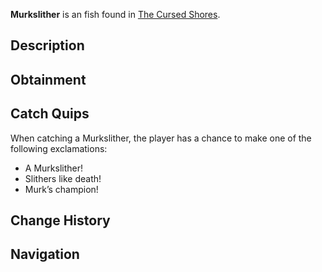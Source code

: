 {{FishInfobox
|image          = Murkslither.png
|rarity         = Uncommon
|sea            = Second Sea
|location       = [[The Cursed Shores]]
|sublocation    = 
|sources        = Fishing Rod
|radar_location = 
|prog_speed     = -40
|xp             = 220
|weather        = Rain
|time           = Night
|season         = Winter
|bait           = Squid
|base_weight    = 4
|base_value     = 240
|weight_range   = 2.3
|base_chance    = 95
|base_resil     = 13
}}
'''Murkslither''' is an {{Rarity|Uncommon}} fish found in [[The Cursed Shores]].

== Description ==
{{Description|A slippery terror that moves unseen through the murk.|Bestiary Entry}}

== Obtainment ==
{{Description|It glides where the waters turn thick.|Bestiary Hint}}
{{Fish Availability|
The Cursed Shores
|top_rods      = 
Free Spirit Rod\245881.48\150935.66;
Leviathan's Fang Rod\204188.15\207811.81;
Trident Rod\196854.69\191895.68;
Azure Of Lagoon\180428.77\181351.47;
Astralhook Rod\154785.58\0;
Flimsy Rod\96168.15\100476.81;
Training Rod\110529.46\93516.69;
Ethereal Prism Rod\105482.26\105852.32;
Fang of the Eclipse\154491.48\149842.06;
Kraken Rod\98428.88\99690.23;
No-Life Rod\135608.01\127555.52;
Verdant Shear Rod\134930.82\130036.74;
Blazebringer Rod\131092.01\131433.22;
Seraphic Rod\114593.66\111706.9;
Challenger's Rod\103924.88\97366.18;
Rod Of The Forgotten Fang\97906.05\93738.78;
Depthseeker Rod\94082.96\91126.91;
Rod Of The Exalted One\93627.77\95174.73;
Avalanche Rod\92487.45\89652.91;
Rod Of The Depths\91711.85\84787.49;
Volcanic Rod\88191.17\83977.54;
Steady Rod\85536.29\84349.93;
Zeus Rod\84182.48\80160.38
|recommended   = Free Spirit Rod
}}

== Catch Quips ==
When catching a Murkslither, the player has a chance to make one of the following exclamations:
* A Murkslither!
* Slithers like death!
* Murk’s champion!

== Change History ==
{{Change History|{{subst:Current Version}}}}

== Navigation ==
{{Fish Navbox|The Cursed Shores}}